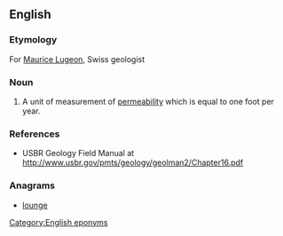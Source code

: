 ==English==

===Etymology===
For [[w:Maurice Lugeon|Maurice Lugeon]], Swiss geologist

===Noun===
{{en-noun}}

# {{label|en|geology}} A unit of measurement of [[permeability]] which is equal to one foot per year.

===References===
* USBR Geology Field Manual at http://www.usbr.gov/pmts/geology/geolman2/Chapter16.pdf

===Anagrams===
* [[lounge#English|lounge]]

[[Category:English eponyms]]